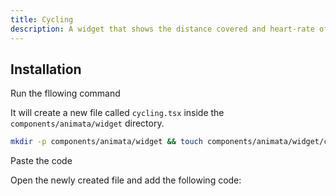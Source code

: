 ```yaml
---
title: Cycling
description: A widget that shows the distance covered and heart-rate of cyclist
---
```


<ComponentPreview name="widget-cycling--docs" />

## Installation

<Steps>
<Step>Run the fllowing command</Step>

It will create a new file called `cycling.tsx` inside the `components/animata/widget` directory.

```bash
mkdir -p components/animata/widget && touch components/animata/widget/cycling.tsx
```

<Step>Paste the code</Step>

Open the newly created file and add the following code:

```jsx file=<rootDir>/animata/widget/cycling.tsx

```

</Steps>

